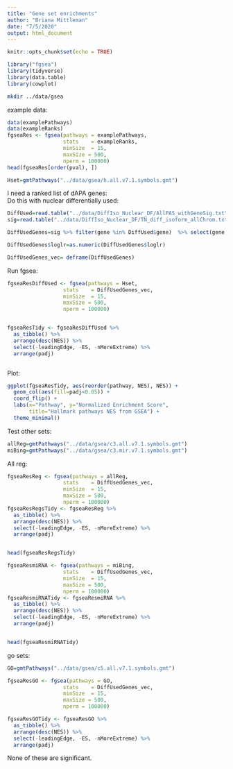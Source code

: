 ```yaml
---
title: "Gene set enrichments"
author: "Briana Mittleman"
date: "7/5/2020"
output: html_document
---
```


```r
knitr::opts_chunk$set(echo = TRUE)
```

```r
library("fgsea")
library(tidyverse)
library(data.table)
library(cowplot)
```

```bash
mkdir ../data/gsea
```

example data:

```r
data(examplePathways)
data(exampleRanks)
fgseaRes <- fgsea(pathways = examplePathways, 
                  stats    = exampleRanks,
                  minSize  = 15,
                  maxSize = 500,
                  nperm = 100000)
head(fgseaRes[order(pval), ])
```

```r
Hset=gmtPathways("../data/gsea/h.all.v7.1.symbols.gmt")
```

I need a ranked list of dAPA genes:  
Do this with nuclear differentially used:  

```r
DiffUsed=read.table("../data/DiffIso_Nuclear_DF/AllPAS_withGeneSig.txt",header = T) %>% filter(SigPAU2=="Yes")
sig=read.table("../data/DiffIso_Nuclear_DF/TN_diff_isoform_allChrom.txt_significance.txt",sep="\t" ,col.names = c('status','loglr','df','p','cluster','p.adjust'),stringsAsFactors = F) %>% filter(status=="Success") %>% separate(cluster, into=c("chr", "gene"), sep=":")

DiffUsedGenes=sig %>% filter(gene %in% DiffUsed$gene)  %>% select(gene,loglr) %>% arrange(desc(loglr))

DiffUsedGenes$loglr=as.numeric(DiffUsedGenes$loglr)

DiffUsedGenes_vec= deframe(DiffUsedGenes)
```

Run fgsea: 


```r
fgseaResDiffUsed <- fgsea(pathways = Hset, 
                  stats    = DiffUsedGenes_vec,
                  minSize  = 15,
                  maxSize = 500,
                  nperm = 100000)


fgseaResTidy <- fgseaResDiffUsed %>%
  as_tibble() %>%
  arrange(desc(NES)) %>% 
  select(-leadingEdge, -ES, -nMoreExtreme) %>% 
  arrange(padj) 



```

Plot:  

```r
ggplot(fgseaResTidy, aes(reorder(pathway, NES), NES)) +
  geom_col(aes(fill=padj<0.05)) +
  coord_flip() +
  labs(x="Pathway", y="Normalized Enrichment Score",
       title="Hallmark pathways NES from GSEA") + 
  theme_minimal()
```


Test other sets:  

```r
allReg=gmtPathways("../data/gsea/c3.all.v7.1.symbols.gmt")
miBing=gmtPathways("../data/gsea/c3.mir.v7.1.symbols.gmt")
```


All reg:  

```r
fgseaResReg <- fgsea(pathways = allReg, 
                  stats    = DiffUsedGenes_vec,
                  minSize  = 15,
                  maxSize = 500,
                  nperm = 100000)
fgseaResRegsTidy <- fgseaResReg %>%
  as_tibble() %>%
  arrange(desc(NES)) %>% 
  select(-leadingEdge, -ES, -nMoreExtreme) %>% 
  arrange(padj) 


head(fgseaResRegsTidy)

```

```r
fgseaResmiRNA <- fgsea(pathways = miBing, 
                  stats    = DiffUsedGenes_vec,
                  minSize  = 15,
                  maxSize = 500,
                  nperm = 100000)
fgseaResmiRNATidy <- fgseaResmiRNA %>%
  as_tibble() %>%
  arrange(desc(NES)) %>% 
  select(-leadingEdge, -ES, -nMoreExtreme) %>% 
  arrange(padj) 


head(fgseaResmiRNATidy)

```

go sets:  


```r
GO=gmtPathways("../data/gsea/c5.all.v7.1.symbols.gmt")
```


```r
fgseaResGO <- fgsea(pathways = GO, 
                  stats    = DiffUsedGenes_vec,
                  minSize  = 15,
                  maxSize = 500,
                  nperm = 100000)

fgseaResGOTidy <- fgseaResGO %>%
  as_tibble() %>%
  arrange(desc(NES)) %>% 
  select(-leadingEdge, -ES, -nMoreExtreme) %>% 
  arrange(padj) 


```

None of these are significant.  


